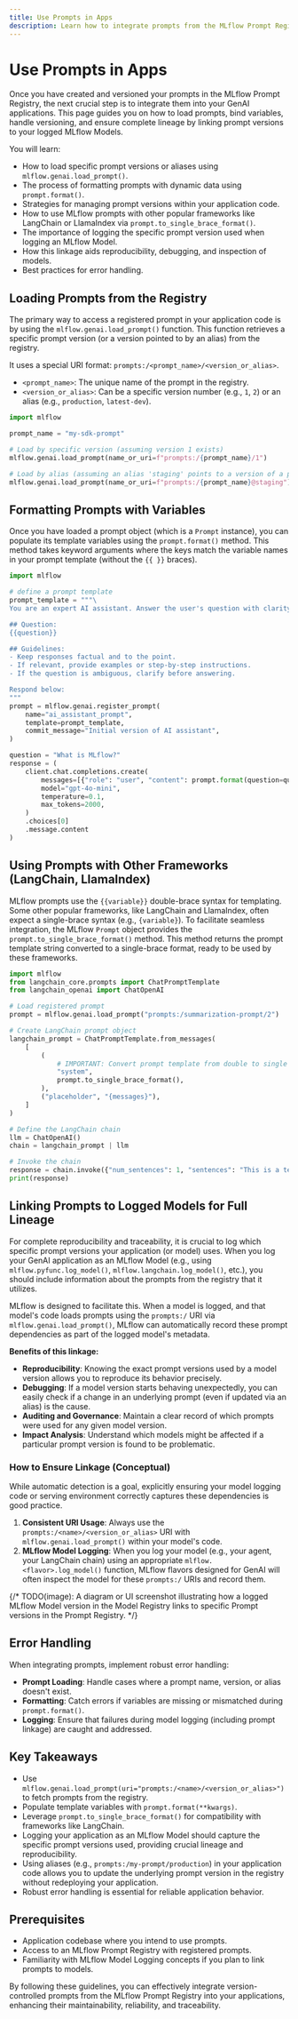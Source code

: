 ```yaml
---
title: Use Prompts in Apps
description: Learn how to integrate prompts from the MLflow Prompt Registry into your applications and link them to MLflow Models for end-to-end lineage.
---
```


# Use Prompts in Apps

Once you have created and versioned your prompts in the MLflow Prompt Registry, the next crucial step is to integrate them into your GenAI applications. This page guides you on how to load prompts, bind variables, handle versioning, and ensure complete lineage by linking prompt versions to your logged MLflow Models.

You will learn:

- How to load specific prompt versions or aliases using `mlflow.genai.load_prompt()`.
- The process of formatting prompts with dynamic data using `prompt.format()`.
- Strategies for managing prompt versions within your application code.
- How to use MLflow prompts with other popular frameworks like LangChain or LlamaIndex via `prompt.to_single_brace_format()`.
- The importance of logging the specific prompt version used when logging an MLflow Model.
- How this linkage aids reproducibility, debugging, and inspection of models.
- Best practices for error handling.

## Loading Prompts from the Registry

The primary way to access a registered prompt in your application code is by using the `mlflow.genai.load_prompt()` function. This function retrieves a specific prompt version (or a version pointed to by an alias) from the registry.

It uses a special URI format: `prompts:/<prompt_name>/<version_or_alias>`.

- `<prompt_name>`: The unique name of the prompt in the registry.
- `<version_or_alias>`: Can be a specific version number (e.g., `1`, `2`) or an alias (e.g., `production`, `latest-dev`).

```python
import mlflow

prompt_name = "my-sdk-prompt"

# Load by specific version (assuming version 1 exists)
mlflow.genai.load_prompt(name_or_uri=f"prompts:/{prompt_name}/1")

# Load by alias (assuming an alias 'staging' points to a version of a prompt)
mlflow.genai.load_prompt(name_or_uri=f"prompts:/{prompt_name}@staging")
```

## Formatting Prompts with Variables

Once you have loaded a prompt object (which is a `Prompt` instance), you can populate its template variables using the `prompt.format()` method. This method takes keyword arguments where the keys match the variable names in your prompt template (without the `{{ }}` braces).

```python
import mlflow

# define a prompt template
prompt_template = """\
You are an expert AI assistant. Answer the user's question with clarity, accuracy, and conciseness.

## Question:
{{question}}

## Guidelines:
- Keep responses factual and to the point.
- If relevant, provide examples or step-by-step instructions.
- If the question is ambiguous, clarify before answering.

Respond below:
"""
prompt = mlflow.genai.register_prompt(
    name="ai_assistant_prompt",
    template=prompt_template,
    commit_message="Initial version of AI assistant",
)

question = "What is MLflow?"
response = (
    client.chat.completions.create(
        messages=[{"role": "user", "content": prompt.format(question=question)}],
        model="gpt-4o-mini",
        temperature=0.1,
        max_tokens=2000,
    )
    .choices[0]
    .message.content
)
```

## Using Prompts with Other Frameworks (LangChain, LlamaIndex)

MLflow prompts use the `{{variable}}` double-brace syntax for templating. Some other popular frameworks, like LangChain and LlamaIndex, often expect a single-brace syntax (e.g., `{variable}`). To facilitate seamless integration, the MLflow `Prompt` object provides the `prompt.to_single_brace_format()` method. This method returns the prompt template string converted to a single-brace format, ready to be used by these frameworks.

```python
import mlflow
from langchain_core.prompts import ChatPromptTemplate
from langchain_openai import ChatOpenAI

# Load registered prompt
prompt = mlflow.genai.load_prompt("prompts:/summarization-prompt/2")

# Create LangChain prompt object
langchain_prompt = ChatPromptTemplate.from_messages(
    [
        (
            # IMPORTANT: Convert prompt template from double to single curly braces format
            "system",
            prompt.to_single_brace_format(),
        ),
        ("placeholder", "{messages}"),
    ]
)

# Define the LangChain chain
llm = ChatOpenAI()
chain = langchain_prompt | llm

# Invoke the chain
response = chain.invoke({"num_sentences": 1, "sentences": "This is a test sentence."})
print(response)
```

## Linking Prompts to Logged Models for Full Lineage

For complete reproducibility and traceability, it is crucial to log which specific prompt versions your application (or model) uses. When you log your GenAI application as an MLflow Model (e.g., using `mlflow.pyfunc.log_model()`, `mlflow.langchain.log_model()`, etc.), you should include information about the prompts from the registry that it utilizes.

MLflow is designed to facilitate this. When a model is logged, and that model's code loads prompts using the `prompts:/` URI via `mlflow.genai.load_prompt()`, MLflow can automatically record these prompt dependencies as part of the logged model's metadata.

**Benefits of this linkage:**

- **Reproducibility**: Knowing the exact prompt versions used by a model version allows you to reproduce its behavior precisely.
- **Debugging**: If a model version starts behaving unexpectedly, you can easily check if a change in an underlying prompt (even if updated via an alias) is the cause.
- **Auditing and Governance**: Maintain a clear record of which prompts were used for any given model version.
- **Impact Analysis**: Understand which models might be affected if a particular prompt version is found to be problematic.

### How to Ensure Linkage (Conceptual)

While automatic detection is a goal, explicitly ensuring your model logging code or serving environment correctly captures these dependencies is good practice.

1.  **Consistent URI Usage**: Always use the `prompts:/<name>/<version_or_alias>` URI with `mlflow.genai.load_prompt()` within your model's code.
2.  **MLflow Model Logging**: When you log your model (e.g., your agent, your LangChain chain) using an appropriate `mlflow.<flavor>.log_model()` function, MLflow flavors designed for GenAI will often inspect the model for these `prompts:/` URIs and record them.

{/* TODO(image): A diagram or UI screenshot illustrating how a logged MLflow Model version in the Model Registry links to specific Prompt versions in the Prompt Registry. */}

## Error Handling

When integrating prompts, implement robust error handling:

- **Prompt Loading**: Handle cases where a prompt name, version, or alias doesn't exist.
- **Formatting**: Catch errors if variables are missing or mismatched during `prompt.format()`.
- **Logging**: Ensure that failures during model logging (including prompt linkage) are caught and addressed.

## Key Takeaways

- Use `mlflow.genai.load_prompt(uri="prompts:/<name>/<version_or_alias>")` to fetch prompts from the registry.
- Populate template variables with `prompt.format(**kwargs)`.
- Leverage `prompt.to_single_brace_format()` for compatibility with frameworks like LangChain.
- Logging your application as an MLflow Model should capture the specific prompt versions used, providing crucial lineage and reproducibility.
- Using aliases (e.g., `prompts:/my-prompt/production`) in your application code allows you to update the underlying prompt version in the registry without redeploying your application.
- Robust error handling is essential for reliable application behavior.

## Prerequisites

- Application codebase where you intend to use prompts.
- Access to an MLflow Prompt Registry with registered prompts.
- Familiarity with MLflow Model Logging concepts if you plan to link prompts to models.

By following these guidelines, you can effectively integrate version-controlled prompts from the MLflow Prompt Registry into your applications, enhancing their maintainability, reliability, and traceability.
